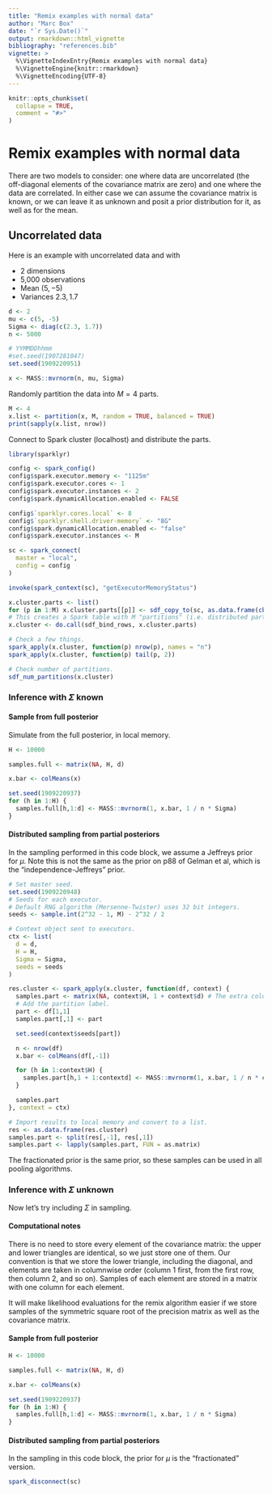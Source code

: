 ```yaml
---
title: "Remix examples with normal data"
author: "Marc Box"
date: "`r Sys.Date()`"
output: rmarkdown::html_vignette
bibliography: "references.bib"
vignette: >
  %\VignetteIndexEntry{Remix examples with normal data}
  %\VignetteEngine{knitr::rmarkdown}
  %\VignetteEncoding{UTF-8}
---
```


```r
knitr::opts_chunk$set(
  collapse = TRUE,
  comment = "#>"
)
```

# Remix examples with normal data

There are two models to consider: one where data are uncorrelated (the 
off-diagonal elements of the covariance matrix are zero) and one where the data 
are correlated. In either case we can assume the covariance matrix is known, or 
we can leave it as unknown and posit a prior distribution for it, as well as 
for the mean.

## Uncorrelated data

Here is an example with uncorrelated data and with

* 2 dimensions
* 5,000 observations
* Mean $(5, -5)$
* Variances $2.3, 1.7$

```r
d <- 2
mu <- c(5, -5)
Sigma <- diag(c(2.3, 1.7))
n <- 5000

# YYMMDDhhmm
#set.seed(1907281047)
set.seed(1909220951)

x <- MASS::mvrnorm(n, mu, Sigma)
```

Randomly partition the data into $M = 4$ parts.

```r
M <- 4
x.list <- partition(x, M, random = TRUE, balanced = TRUE)
print(sapply(x.list, nrow))
```

Connect to Spark cluster (localhost) and distribute the parts.

```r
library(sparklyr)

config <- spark_config()
config$spark.executor.memory <- "1125m"
config$spark.executor.cores <- 1
config$spark.executor.instances <- 2
config$spark.dynamicAllocation.enabled <- FALSE

config$`sparklyr.cores.local` <- 8
config$`sparklyr.shell.driver-memory` <- "8G"
config$spark.dynamicAllocation.enabled <- "false"
config$spark.executor.instances <- M

sc <- spark_connect(
  master = "local",
  config = config
)

invoke(spark_context(sc), "getExecutorMemoryStatus")

x.cluster.parts <- list()
for (p in 1:M) x.cluster.parts[[p]] <- sdf_copy_to(sc, as.data.frame(cbind(p, x.list[[p]])), repartition = 1, overwrite = TRUE)
# This creates a Spark table with M "partitions" (i.e. distributed parts).
x.cluster <- do.call(sdf_bind_rows, x.cluster.parts)

# Check a few things.
spark_apply(x.cluster, function(p) nrow(p), names = "n")
spark_apply(x.cluster, function(p) tail(p, 2))

# Check number of partitions.
sdf_num_partitions(x.cluster)
```

### Inference with $\Sigma$ known

#### Sample from full posterior

Simulate from the full posterior, in local memory.

```r
H <- 10000

samples.full <- matrix(NA, H, d)

x.bar <- colMeans(x)

set.seed(1909220937)
for (h in 1:H) {
  samples.full[h,1:d] <- MASS::mvrnorm(1, x.bar, 1 / n * Sigma)
}
```

#### Distributed sampling from partial posteriors

In the sampling performed in this code block, we assume a Jeffreys prior for 
$\mu$. Note this is not the same as the prior on p88 of Gelman et al, which is 
the "independence-Jeffreys" prior.

```r
# Set master seed.
set.seed(1909220948)
# Seeds for each executor.
# Default RNG algorithm (Mersenne-Twister) uses 32 bit integers.
seeds <- sample.int(2^32 - 1, M) - 2^32 / 2

# Context object sent to executors.
ctx <- list(
  d = d,
  H = H,
  Sigma = Sigma,
  seeds = seeds
)

res.cluster <- spark_apply(x.cluster, function(df, context) {
  samples.part <- matrix(NA, context$H, 1 + context$d) # The extra column is for the partition label.
  # Add the partition label.
  part <- df[1,1]
  samples.part[,1] <- part

  set.seed(context$seeds[part])

  n <- nrow(df)
  x.bar <- colMeans(df[,-1])

  for (h in 1:context$H) {
    samples.part[h,1 + 1:contextd] <- MASS::mvrnorm(1, x.bar, 1 / n * context$Sigma)
  }

  samples.part
}, context = ctx)

# Import results to local memory and convert to a list.
res <- as.data.frame(res.cluster)
samples.part <- split(res[,-1], res[,1])
samples.part <- lapply(samples.part, FUN = as.matrix)
```

The fractionated prior is the same prior, so these samples can be used in all 
pooling algorithms.

### Inference with $\Sigma$ unknown

Now let's try including $\Sigma$ in sampling.

#### Computational notes

There is no need to store every element of the covariance matrix: the upper and 
lower triangles are identical, so we just store one of them. Our convention is 
that we store the lower triangle, including the diagonal, and elements are 
taken in columnwise order (column 1 first, from the first row, then column 2, 
and so on). Samples of each element are stored in a matrix with one column for 
each element.

It will make likelihood evaluations for the remix algorithm easier if we store 
samples of the symmetric square root of the precision matrix as well as the 
covariance matrix.

#### Sample from full posterior

```r
H <- 10000

samples.full <- matrix(NA, H, d)

x.bar <- colMeans(x)

set.seed(1909220937)
for (h in 1:H) {
  samples.full[h,1:d] <- MASS::mvrnorm(1, x.bar, 1 / n * Sigma)
}
```

#### Distributed sampling from partial posteriors


In the sampling in this code block, the prior for $\mu$ is the "fractionated" 
version.


```r
spark_disconnect(sc)
```


